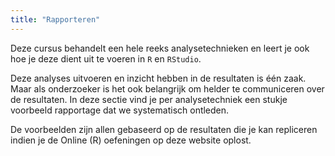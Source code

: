 ```yaml
---
title: "Rapporteren"
---
```


Deze cursus behandelt een hele reeks analysetechnieken en leert je ook hoe je deze dient uit te voeren in `R` en `RStudio`. 

Deze analyses uitvoeren en inzicht hebben in de resultaten is één zaak. Maar als onderzoeker is het ook belangrijk om helder te communiceren over de resultaten. In deze sectie vind je per analysetechniek een stukje voorbeeld rapportage dat we systematisch ontleden.

De voorbeelden zijn allen gebaseerd op de resultaten die je kan repliceren indien je de Online (R) oefeningen op deze website oplost.
